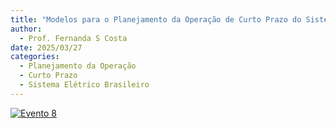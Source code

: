 ```yaml
---
title: "Modelos para o Planejamento da Operação de Curto Prazo do Sistema Elétrico Brasileiro"
author:
  - Prof. Fernanda S Costa
date: 2025/03/27
categories: 
  - Planejamento da Operação
  - Curto Prazo
  - Sistema Elétrico Brasileiro
---
```


[![Evento 8](images/Evento%2027-03-25.png)](https://github.com/TransicaoEnergetica/Projeto_Extensao_TE/blob/main/pdfs/Evento%208-Modelos%20para%20o%20Planejanento%20de%20Curto%20Prazo%20do%20SIN%20-%20Projeto%20Extens%C3%A3o%20Transi%C3%A7%C3%A3o%20Energ%C3%A9tica%20.pdf)
